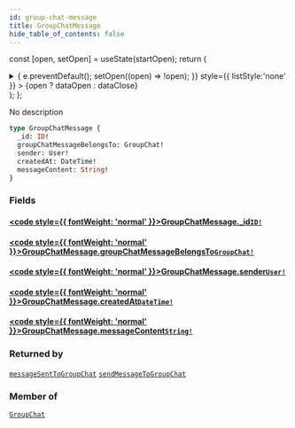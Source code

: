 ```yaml
---
id: group-chat-message
title: GroupChatMessage
hide_table_of_contents: false
---
```






const [open, setOpen] = useState(startOpen);
return (
<details {...(open ? { open: true } : {})} className="details" style={{ border:'none', boxShadow:'none', background:'var(--ifm-background-color)' }}>
<summary
onClick={(e) => {
e.preventDefault();
setOpen((open) => !open);
}}
style={{ listStyle:'none' }} >
{open ? dataOpen : dataClose}
</summary>
{open && children}
</details>
);
};

No description

```graphql
type GroupChatMessage {
  _id: ID!
  groupChatMessageBelongsTo: GroupChat!
  sender: User!
  createdAt: DateTime!
  messageContent: String!
}
```

### Fields

#### [<code style={{ fontWeight: 'normal' }}>GroupChatMessage.<b>\_id</b></code>](#)<Bullet />[`ID!`](../../../docs/schema/scalars/id) <Badge class="secondary" text="non-null"/> <Badge class="secondary" text="scalar"/>

>

#### [<code style={{ fontWeight: 'normal' }}>GroupChatMessage.<b>groupChatMessageBelongsTo</b></code>](#)<Bullet />[`GroupChat!`](../../../docs/schema/objects/group-chat) <Badge class="secondary" text="non-null"/> <Badge class="secondary" text="object"/>

>

#### [<code style={{ fontWeight: 'normal' }}>GroupChatMessage.<b>sender</b></code>](#)<Bullet />[`User!`](../../../docs/schema/objects/user) <Badge class="secondary" text="non-null"/> <Badge class="secondary" text="object"/>

>

#### [<code style={{ fontWeight: 'normal' }}>GroupChatMessage.<b>createdAt</b></code>](#)<Bullet />[`DateTime!`](../../../docs/schema/scalars/date-time) <Badge class="secondary" text="non-null"/> <Badge class="secondary" text="scalar"/>

>

#### [<code style={{ fontWeight: 'normal' }}>GroupChatMessage.<b>messageContent</b></code>](#)<Bullet />[`String!`](../../../docs/schema/scalars/string) <Badge class="secondary" text="non-null"/> <Badge class="secondary" text="scalar"/>

>

### Returned by

[`messageSentToGroupChat`](../../../docs/schema/subscriptions/message-sent-to-group-chat) <Badge class="secondary" text="subscription"/><Bullet />[`sendMessageToGroupChat`](../../../docs/schema/mutations/send-message-to-group-chat) <Badge class="secondary" text="mutation"/>

### Member of

[`GroupChat`](../../../docs/schema/objects/group-chat) <Badge class="secondary" text="object"/>
